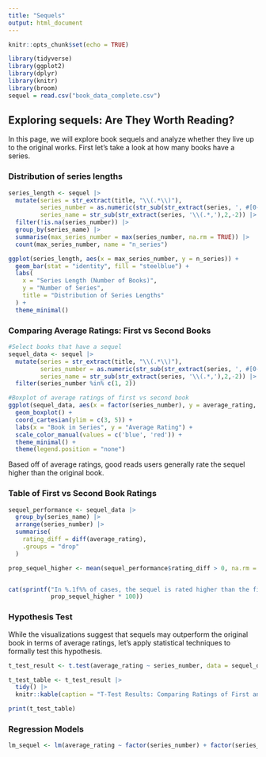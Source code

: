 ```yaml
---
title: "Sequels"
output: html_document
---
```


```r
knitr::opts_chunk$set(echo = TRUE)
```
```r
library(tidyverse)
library(ggplot2)
library(dplyr)
library(knitr)
library(broom)
sequel = read.csv("book_data_complete.csv")
```

## Exploring sequels: Are They Worth Reading?

In this page, we will explore book sequels and analyze whether they live up to the original works. First let's take a look at how many books have a series. 


### Distribution of series lengths

```r
series_length <- sequel |>
  mutate(series = str_extract(title, "\\(.*\\)"), 
         series_number = as.numeric(str_sub(str_extract(series, ', #[0-9]+\\)$'),4,-2)),
         series_name = str_sub(str_extract(series, '\\(.*,'),2,-2)) |>
  filter(!is.na(series_number)) |>
  group_by(series_name) |>
  summarise(max_series_number = max(series_number, na.rm = TRUE)) |>
  count(max_series_number, name = "n_series")

ggplot(series_length, aes(x = max_series_number, y = n_series)) +
  geom_bar(stat = "identity", fill = "steelblue") +
  labs(
    x = "Series Length (Number of Books)",
    y = "Number of Series",
    title = "Distribution of Series Lengths"
  ) +
  theme_minimal()
```

### Comparing Average Ratings: First vs Second Books

```r
#Select books that have a sequel
sequel_data <- sequel |>
  mutate(series = str_extract(title, "\\(.*\\)"), 
         series_number = as.numeric(str_sub(str_extract(series, ', #[0-9]+\\)$'),4,-2)),
         series_name = str_sub(str_extract(series, '\\(.*,'),2,-2)) |>
  filter(series_number %in% c(1, 2))

#Boxplot of average ratings of first vs second book
ggplot(sequel_data, aes(x = factor(series_number), y = average_rating, color = factor(series_number))) +
  geom_boxplot() +
  coord_cartesian(ylim = c(3, 5)) +
  labs(x = "Book in Series", y = "Average Rating") +
  scale_color_manual(values = c('blue', 'red')) +
  theme_minimal() +
  theme(legend.position = "none") 
```

Based off of average ratings, good reads users generally rate the sequel higher than the original book.

### Table of First vs Second Book Ratings

```r
sequel_performance <- sequel_data |>
  group_by(series_name) |>
  arrange(series_number) |>
  summarise(
    rating_diff = diff(average_rating),
    .groups = "drop" 
  )

prop_sequel_higher <- mean(sequel_performance$rating_diff > 0, na.rm = TRUE)


cat(sprintf("In %.1f%% of cases, the sequel is rated higher than the first book.", 
            prop_sequel_higher * 100))
```


### Hypothesis Test

While the visualizations suggest that sequels may outperform the original book in terms of average ratings, let's apply statistical techniques to formally test this hypothesis. 


```r
t_test_result <- t.test(average_rating ~ series_number, data = sequel_data)

t_test_table <- t_test_result |>
  tidy() |>
  knitr::kable(caption = "T-Test Results: Comparing Ratings of First and Second Books")

print(t_test_table)
```

### Regression Models

```r
lm_sequel <- lm(average_rating ~ factor(series_number) + factor(series_name), data = sequel_data)

```

